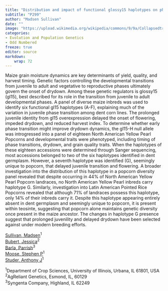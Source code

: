 ```yaml
---
title: "Distribution and impact of functional glossy15 haplotypes on phase change, flowering, and grain drydown"
subtitle: "P299"
author: "Madsen Sullivan"
date: ""
image: "https://upload.wikimedia.org/wikipedia/commons/9/9a/CollapsedtreeLabels-simplified-fi.svg"
categories: 
- Evolution and Population Genetics
- Odd Numbered
freeze: true
editor: source
markdown: 
    wrap: 72
---
```


Maize grain moisture dynamics are key determinants of yield, quality, and harvest timing. Genetic factors controlling the developmental transitions from juvenile to adult and vegetative to reproductive phases ultimately govern the onset of drydown. Among these genetic regulators is glossy15 (gl15), best described for its role in the transition from juvenile to adult developmental phases. A panel of diverse maize inbreds was used to identify six functional gl15 haplotypes (A-F), explaining much of the variation in juvenile phase transition among dent corn lines. The prolonged juvenile identity from gl15 overexpression delayed the onset of flowering, impeded drydown, and reduced harvest index. To determine whether early phase transition might improve drydown dynamics, the gl15-H null allele was introgressed into a panel of eighteen North American Yellow Pearl Popcorns and developmental traits were phenotyped, including timing of phase transitions, drydown, and grain quality traits. When the haplotypes of these eighteen accessions were determined through Sanger sequencing, most accessions belonged to two of the six haplotypes identified in dent germplasm. However, a seventh haplotype was identified (G), seemingly unique to popcorn, that delayed juvenile transition and flowering. A broader investigation into the distribution of this haplotype in a popcorn diversity panel revealed that despite occurring in 44% of North American Yellow Pearl Popcorn landraces, no North American Yellow Pearl inbreds carry haplotype G. Similarly, investigation into Latin American Pointed Rice Popcorns revealed that although 71% of landraces possess this haplotype, only 14% of their inbreds carry it. Despite this haplotype appearing entirely absent in dent germplasm and seemingly unique to popcorn, it is present within teosinte, suggesting that popcorn alone maintains genetic diversity once present in the maize ancestor. The changes in haplotype G presence suggest that prolonged juvenility and delayed drydown have been selected against under modern breeding efforts.

<a href='mailto:madsens2@illinois.edu'>Sullivan, Madsen</a><sup>1</sup><br><a href='mailto:jessica.bubert@agreliant.com'>Bubert, Jessica</a><sup>2</sup><br><a href='mailto:pgbarla2@gmail.com'>Barla, Parrish</a><sup>3</sup><br><a href='mailto:smoose@illinois.edu'>Moose, Stephen P</a><sup>1</sup><br><a href='mailto:astuder@illinois.edu'>Studer, Anthony J</a><sup>1</sup><br>

<sup>1</sup>Department of Crop Sciences, University of Illinois, Urbana, IL 61801, USA<br><sup>2</sup>AgReliant Genetics, Esmond, IL, 60129<br><sup>3</sup>Syngenta Company, Highland, IL 62249<br>